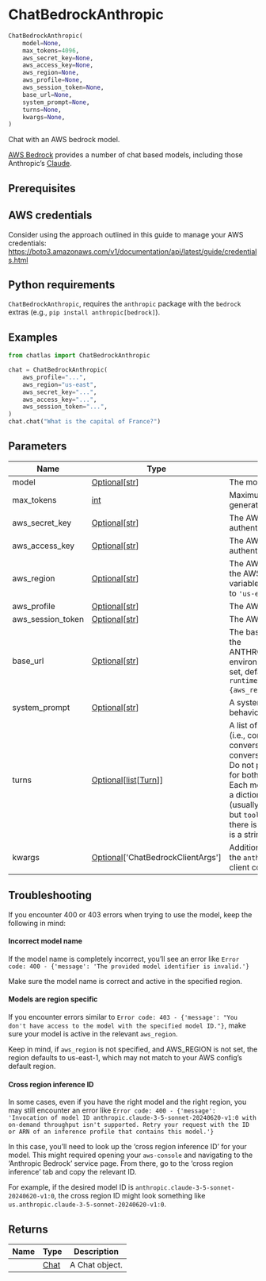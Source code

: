# ChatBedrockAnthropic { #chatlas.ChatBedrockAnthropic }

```python
ChatBedrockAnthropic(
    model=None,
    max_tokens=4096,
    aws_secret_key=None,
    aws_access_key=None,
    aws_region=None,
    aws_profile=None,
    aws_session_token=None,
    base_url=None,
    system_prompt=None,
    turns=None,
    kwargs=None,
)
```

Chat with an AWS bedrock model.

[AWS Bedrock](https://aws.amazon.com/bedrock/) provides a number of chat
based models, including those Anthropic's
[Claude](https://aws.amazon.com/bedrock/claude/).

## Prerequisites {.doc-section .doc-section-prerequisites}


::: {.callout-note}
## AWS credentials

Consider using the approach outlined in this guide to manage your AWS credentials:
<https://boto3.amazonaws.com/v1/documentation/api/latest/guide/credentials.html>
:::

::: {.callout-note}
## Python requirements

`ChatBedrockAnthropic`, requires the `anthropic` package with the `bedrock` extras
(e.g., `pip install anthropic[bedrock]`).
:::

## Examples {.doc-section .doc-section-examples}

```python
from chatlas import ChatBedrockAnthropic

chat = ChatBedrockAnthropic(
    aws_profile="...",
    aws_region="us-east",
    aws_secret_key="...",
    aws_access_key="...",
    aws_session_token="...",
)
chat.chat("What is the capital of France?")
```

## Parameters {.doc-section .doc-section-parameters}

| Name              | Type                                                                            | Description                                                                                                                                                                                                                                                                                                                                                                                                               | Default   |
|-------------------|---------------------------------------------------------------------------------|---------------------------------------------------------------------------------------------------------------------------------------------------------------------------------------------------------------------------------------------------------------------------------------------------------------------------------------------------------------------------------------------------------------------------|-----------|
| model             | [Optional](`typing.Optional`)\[[str](`str`)\]                                   | The model to use for the chat.                                                                                                                                                                                                                                                                                                                                                                                            | `None`    |
| max_tokens        | [int](`int`)                                                                    | Maximum number of tokens to generate before stopping.                                                                                                                                                                                                                                                                                                                                                                     | `4096`    |
| aws_secret_key    | [Optional](`typing.Optional`)\[[str](`str`)\]                                   | The AWS secret key to use for authentication.                                                                                                                                                                                                                                                                                                                                                                             | `None`    |
| aws_access_key    | [Optional](`typing.Optional`)\[[str](`str`)\]                                   | The AWS access key to use for authentication.                                                                                                                                                                                                                                                                                                                                                                             | `None`    |
| aws_region        | [Optional](`typing.Optional`)\[[str](`str`)\]                                   | The AWS region to use. Defaults to the AWS_REGION environment variable. If that is not set, defaults to `'us-east-1'`.                                                                                                                                                                                                                                                                                                    | `None`    |
| aws_profile       | [Optional](`typing.Optional`)\[[str](`str`)\]                                   | The AWS profile to use.                                                                                                                                                                                                                                                                                                                                                                                                   | `None`    |
| aws_session_token | [Optional](`typing.Optional`)\[[str](`str`)\]                                   | The AWS session token to use.                                                                                                                                                                                                                                                                                                                                                                                             | `None`    |
| base_url          | [Optional](`typing.Optional`)\[[str](`str`)\]                                   | The base URL to use. Defaults to the ANTHROPIC_BEDROCK_BASE_URL environment variable. If that is not set, defaults to `f"https://bedrock-runtime.{aws_region}.amazonaws.com"`.                                                                                                                                                                                                                                            | `None`    |
| system_prompt     | [Optional](`typing.Optional`)\[[str](`str`)\]                                   | A system prompt to set the behavior of the assistant.                                                                                                                                                                                                                                                                                                                                                                     | `None`    |
| turns             | [Optional](`typing.Optional`)\[[list](`list`)\[[Turn](`chatlas._turn.Turn`)\]\] | A list of turns to start the chat with (i.e., continuing a previous conversation). If not provided, the conversation begins from scratch. Do not provide non-None values for both `turns` and `system_prompt`. Each message in the list should be a dictionary with at least `role` (usually `system`, `user`, or `assistant`, but `tool` is also possible). Normally there is also a `content` field, which is a string. | `None`    |
| kwargs            | [Optional](`typing.Optional`)\[\'ChatBedrockClientArgs\'\]                      | Additional arguments to pass to the `anthropic.AnthropicBedrock()` client constructor.                                                                                                                                                                                                                                                                                                                                    | `None`    |

## Troubleshooting {.doc-section .doc-section-troubleshooting}


If you encounter 400 or 403 errors when trying to use the model, keep the
following in mind:

::: {.callout-note}
#### Incorrect model name

If the model name is completely incorrect, you'll see an error like
`Error code: 400 - {'message': 'The provided model identifier is invalid.'}`

Make sure the model name is correct and active in the specified region.
:::

::: {.callout-note}
#### Models are region specific

If you encounter errors similar to `Error code: 403 - {'message': "You don't
have access to the model with the specified model ID."}`, make sure your
model is active in the relevant `aws_region`.

Keep in mind, if `aws_region` is not specified, and AWS_REGION is not set,
the region defaults to us-east-1, which may not match to your AWS config's
default region.
:::

::: {.callout-note}
#### Cross region inference ID

In some cases, even if you have the right model and the right region, you
may still encounter an error like  `Error code: 400 - {'message':
'Invocation of model ID anthropic.claude-3-5-sonnet-20240620-v1:0 with
on-demand throughput isn't supported. Retry your request with the ID or ARN
of an inference profile that contains this model.'}`

In this case, you'll need to look up the 'cross region inference ID' for
your model. This might required opening your `aws-console` and navigating to
the 'Anthropic Bedrock' service page. From there, go to the 'cross region
inference' tab and copy the relevant ID.

For example, if the desired model ID is
`anthropic.claude-3-5-sonnet-20240620-v1:0`, the cross region ID might look
something like `us.anthropic.claude-3-5-sonnet-20240620-v1:0`.
:::

## Returns {.doc-section .doc-section-returns}

| Name   | Type                         | Description    |
|--------|------------------------------|----------------|
|        | [Chat](`chatlas._chat.Chat`) | A Chat object. |
